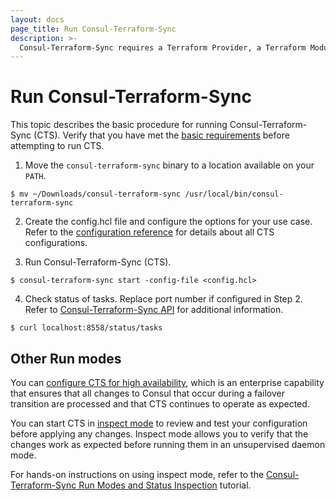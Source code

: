 ```yaml
---
layout: docs
page_title: Run Consul-Terraform-Sync
description: >-
  Consul-Terraform-Sync requires a Terraform Provider, a Terraform Module and a running Consul Cluster outside of the `consul-terraform-sync` daemon.
---
```


# Run Consul-Terraform-Sync

This topic describes the basic procedure for running Consul-Terraform-Sync (CTS). Verify that you have met the [basic requirements](/consul/docs/nia/usage/requirements) before attempting to run CTS.

1. Move the `consul-terraform-sync` binary to a location available on your `PATH`.

  ```shell-session
  $ mv ~/Downloads/consul-terraform-sync /usr/local/bin/consul-terraform-sync
  ```

2. Create the config.hcl file and configure the options for your use case. Refer to the [configuration reference](/consul/docs/nia/configuration) for details about all CTS configurations.

3. Run Consul-Terraform-Sync (CTS).

  ```shell-session
  $ consul-terraform-sync start -config-file <config.hcl>
  ```

4. Check status of tasks. Replace port number if configured in Step 2. Refer to [Consul-Terraform-Sync API](/consul/docs/nia/api) for additional information.

  ```shell-session
  $ curl localhost:8558/status/tasks
  ```

## Other Run modes

You can [configure CTS for high availability](/consul/docs/nia/usage/run-ha), which is an enterprise capability that ensures that all changes to Consul that occur during a failover transition are processed and that CTS continues to operate as expected.

You can start CTS in [inspect mode](/consul/docs/nia/cli/start#modes) to review and test your configuration before applying any changes. Inspect mode allows you to verify that the changes work as expected before running them in an unsupervised daemon mode.

For hands-on instructions on using inspect mode, refer to the [Consul-Terraform-Sync Run Modes and Status Inspection](/consul/tutorials/network-infrastructure-automation/consul-terraform-sync-run-and-inspect?utm_source=WEBSITE&utm_medium=WEB_IO&utm_offer=ARTICLE_PAGE&utm_content=DOCS) tutorial.
 


